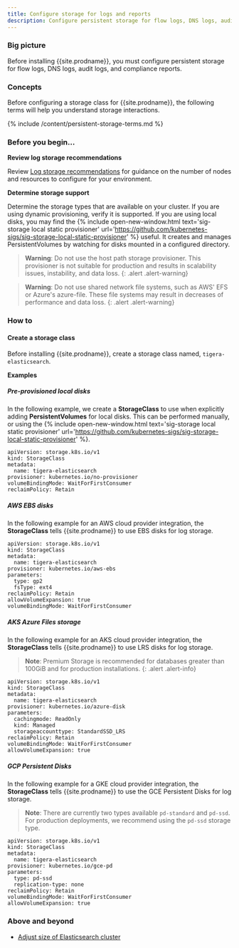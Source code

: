 ```yaml
---
title: Configure storage for logs and reports
description: Configure persistent storage for flow logs, DNS logs, audit logs, and compliance reports. 
---
```


### Big picture

Before installing {{site.prodname}}, you must configure persistent storage for flow logs, DNS logs, audit logs, and compliance reports.

### Concepts

Before configuring a storage class for {{site.prodname}}, the following terms will help you understand storage interactions.

{% include /content/persistent-storage-terms.md %}

### Before you begin...

**Review log storage recommendations**

Review [Log storage recommendations]({{site.baseurl}}/maintenance/logstorage/log-storage-recommendations) for guidance on the number of nodes and resources to configure for your environment.

**Determine storage support**

Determine the storage types that are available on your cluster. If you are using dynamic provisioning, verify it is supported.
If you are using local disks, you may find the {% include open-new-window.html text='sig-storage local static provisioner' url='https://github.com/kubernetes-sigs/sig-storage-local-static-provisioner' %} useful. It creates and manages PersistentVolumes by watching for disks mounted in a configured directory.

  > **Warning**: Do not use the host path storage provisioner. This provisioner is not suitable for production and results in scalability issues, instability, and data loss.
{: .alert .alert-warning}

  > **Warning**: Do not use shared network file systems, such as AWS' EFS or Azure's azure-file. These file systems may result in decreases of performance and data loss.
{: .alert .alert-warning}

### How to

#### Create a storage class

Before installing {{site.prodname}}, create a storage class named, `tigera-elasticsearch`.

**Examples**

##### Pre-provisioned local disks

In the following example, we create a **StorageClass** to use when explicitly adding **PersistentVolumes** for local disks. This can be performed manually, or using the {% include open-new-window.html text='sig-storage local static provisioner' url='https://github.com/kubernetes-sigs/sig-storage-local-static-provisioner' %}.

```
apiVersion: storage.k8s.io/v1
kind: StorageClass
metadata:
  name: tigera-elasticsearch
provisioner: kubernetes.io/no-provisioner
volumeBindingMode: WaitForFirstConsumer
reclaimPolicy: Retain
```

##### AWS EBS disks

In the following example for an AWS cloud provider integration, the **StorageClass** tells {{site.prodname}} to use EBS disks for log storage.

```
apiVersion: storage.k8s.io/v1
kind: StorageClass
metadata:
  name: tigera-elasticsearch
provisioner: kubernetes.io/aws-ebs
parameters:
  type: gp2
  fsType: ext4
reclaimPolicy: Retain
allowVolumeExpansion: true
volumeBindingMode: WaitForFirstConsumer
```

##### AKS Azure Files storage

In the following example for an AKS cloud provider integration, the **StorageClass** tells {{site.prodname}} to use LRS disks for log storage.
   > **Note**: Premium Storage is recommended for databases greater than 100GiB and for production installations.
{: .alert .alert-info}

```
apiVersion: storage.k8s.io/v1
kind: StorageClass
metadata:
  name: tigera-elasticsearch
provisioner: kubernetes.io/azure-disk
parameters:
  cachingmode: ReadOnly
  kind: Managed
  storageaccounttype: StandardSSD_LRS
reclaimPolicy: Retain
volumeBindingMode: WaitForFirstConsumer
allowVolumeExpansion: true
```

##### GCP Persistent Disks

In the following example for a GKE cloud provider integration, the **StorageClass** tells {{site.prodname}} to use the GCE Persistent Disks for log storage. 


  > **Note**: There are currently two types available `pd-standard` and `pd-ssd`. For production deployments, we recommend using the `pd-ssd` storage type. 

```
apiVersion: storage.k8s.io/v1
kind: StorageClass
metadata:
  name: tigera-elasticsearch
provisioner: kubernetes.io/gce-pd
parameters:
  type: pd-ssd
  replication-type: none
reclaimPolicy: Retain
volumeBindingMode: WaitForFirstConsumer
allowVolumeExpansion: true
```

### Above and beyond

- [Adjust size of Elasticsearch cluster]({{site.baseurl}}/maintenance/logstorage/adjust-log-storage-size)
